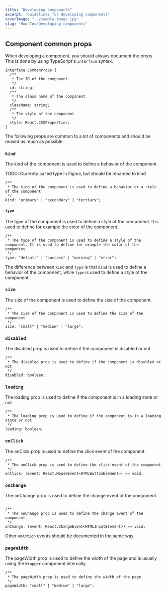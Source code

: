 ```yaml
---
title: "Developing components"
excerpt: "Guidelines for developing components"
coverImage: "../sample-image.jpg"
slug: "How Tos/Developing components"
---
```


## Component common props

When developing a component, you should always document the props. This is done by using TypeScript's `interface` syntax.

```tsx
interface CommonProps {
  /**
   * The ID of the component
   */
  id: string;
  /**
   * The class name of the component
   */
  className: string;
  /**
   * The style of the component
   */
  style: React.CSSProperties;
}
```

The following props are common to a lot of components and should be reused as much as possible.

### `kind`

The kind of the component is used to define a behavior of the component

TODO: Currenty called type in Figma, but should be renamed to kind

```tsx
/**
 * The kind of the component is used to define a behavior or a style of the component
 */
kind: "primary" | "secondary" | "tertiary";
```

#### `type`

The type of the component is used to define a style of the component. It is used to define for example the color of the component.

```tsx
/**
 * The type of the component is used to define a style of the component. It is used to define for example the color of the component.
 */
type: "default" | "success" | "warning" | "error";
```

The difference between `kind` and `type` is that `kind` is used to define a behavior of the component, while `type` is used to define a style of the component.

### `size`

The size of the component is used to define the size of the component.

```tsx
/**
 * The size of the component is used to define the size of the component
 */
size: "small" | "medium" | "large";
```

### `disabled`

The disabled prop is used to define if the component is disabled or not.

```tsx
/**
 * The disabled prop is used to define if the component is disabled or not
 */
disabled: boolean;
```

### `loading`

The loading prop is used to define if the component is in a loading state or not.

```tsx
/**
 * The loading prop is used to define if the component is in a loading state or not
 */
loading: boolean;
```

### `onClick`

The onClick prop is used to define the click event of the component.

```tsx
/**
 * The onClick prop is used to define the click event of the component
 */
onClick: (event: React.MouseEvent<HTMLButtonElement>) => void;
```

### `onChange`

The onChange prop is used to define the change event of the component.

```tsx

/**
 * The onChange prop is used to define the change event of the component
 */
onChange: (event: React.ChangeEvent<HTMLInputElement>) => void;
```

Other `onAction` events should be documented in the same way.

### `pageWidth`

The pageWidth prop is used to define the width of the page and is usually using the `Wrapper` component internally.

```tsx
/**
 * The pageWidth prop is used to define the width of the page
 */
pageWidth: "small" | "medium" | "large";
```
